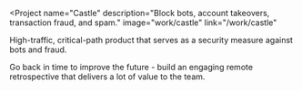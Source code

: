 
<Project
  name="Castle"
  description="Block bots, account takeovers, transaction fraud, and spam."
  image="work/castle"
  link="/work/castle"
>
  High-traffic, critical-path product that serves as a security measure against bots and fraud.

  <Pills>
    <RailsLogo />
    <PostgresLogo />
    <AlpineLogo />
    <JavascriptLogo />
    <KafkaLogo />
  </Pills>
</Project>
<Project
  name="RetroTool"
  description="Improve your remote retrospectives."
  image="work/retrotool"
  link="/work/retrotool"
>
  Go back in time to improve the future - build an engaging remote retrospective that delivers a lot of value to the
  team.

  <Pills>
    <MeteorLogo />
    <MongoLogo />
    <TypescriptLogo />
    <KubernetesLogo />
  </Pills>
</Project>
